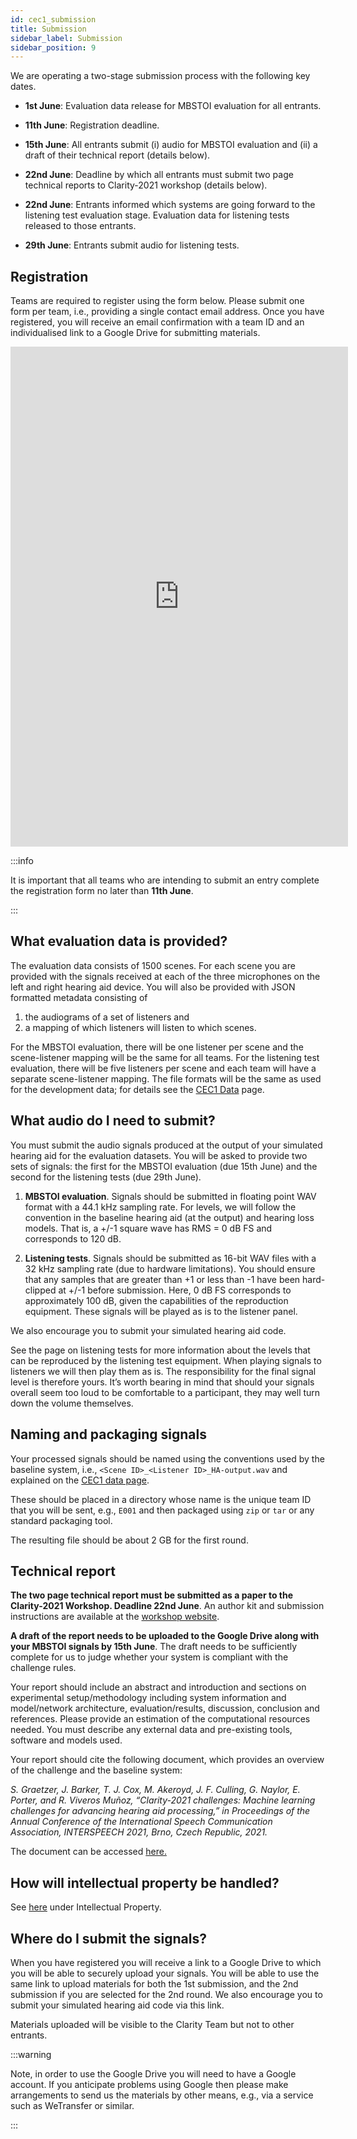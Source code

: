 ```yaml
---
id: cec1_submission
title: Submission
sidebar_label: Submission
sidebar_position: 9
---
```


We are operating a two-stage submission process with the following key dates.

- **1st June**: Evaluation data release for MBSTOI evaluation for all entrants.
- **11th June**: Registration deadline. <FiberNew/>

- **15th June**: All entrants submit (i) audio for MBSTOI evaluation and (ii) a draft of their technical report (details below).
- **22nd June**: Deadline by which all entrants must submit two page technical reports to Clarity-2021 workshop (details below).  <FiberNew/>

- **22nd June**: Entrants informed which systems are going forward to the listening test evaluation stage. Evaluation data for listening tests released to those entrants.
- **29th June**: Entrants submit audio for listening tests.

## Registration

Teams are required to register using the form below. Please submit one form per team, i.e., providing a single contact email address. Once you have registered, you will receive an email confirmation with a team ID and an individualised link to a Google Drive for submitting materials.

<iframe src="https://docs.google.com/forms/d/e/1FAIpQLScsGiTfgjApVBPrAv63KW0MPinVaewBZnnq7X7_ELmqGq1KAw/viewform?embedded=true" width="540" height="800" frameborder="0" marginheight="0" marginwidth="0">Loading…</iframe>

:::info

It is important that all teams who are intending to submit an entry complete the registration form no later than **11th June**.

:::

## What evaluation data is provided?

The evaluation data consists of 1500 scenes. For each scene you are provided with the signals received at each of the three microphones on the left and right hearing aid device. You will also be provided with JSON formatted metadata consisting of

  1. the audiograms of a set of listeners and
  2. a mapping of which listeners will listen to which scenes.

For the MBSTOI evaluation, there will be one listener per scene and the scene-listener mapping will be the same for all teams. For the listening test evaluation, there will be five listeners per scene and each team will have a separate scene-listener mapping. The file formats will be the same as used for the development data; for details see the [CEC1 Data](./cec1_data) page.

## What audio do I need to submit?

You must submit the audio signals produced at the output of your simulated hearing aid for the evaluation datasets. You will be asked to provide two sets of signals: the first for the MBSTOI evaluation (due 15th June) and the second for the listening tests (due 29th June).

1. **MBSTOI evaluation**. Signals should be submitted in floating point WAV format with a 44.1 kHz sampling rate. For levels, we will follow the convention in the baseline hearing aid (at the output) and hearing loss models. That is, a +/-1 square wave has RMS = 0 dB FS and corresponds to 120 dB.

2. **Listening tests**. Signals should be submitted as 16-bit WAV files with a 32 kHz sampling rate (due to hardware limitations). You should ensure that any samples that are greater than +1 or less than -1 have been hard-clipped at +/-1 before submission. Here, 0 dB FS corresponds to approximately 100 dB, given the capabilities of the reproduction equipment. These signals will be played as is to the listener panel.

We also encourage you to submit your simulated hearing aid code.

See the page on listening tests for more information about the levels that can be reproduced by the listening test equipment. When playing signals to listeners we will then play them as is. The responsibility for the final signal level is therefore yours. It’s worth bearing in mind that should your signals overall seem too loud to be comfortable to a participant, they may well turn down the volume themselves.

## Naming and packaging signals

Your processed signals should be named using the conventions used by the baseline system, i.e., `<Scene ID>_<Listener ID>_HA-output.wav` and explained on the [CEC1 data page](./cec1_data#d6-enhanced-signals).

These should be placed in a directory whose name is the unique team ID that you will be sent, e.g., `E001` and  then packaged using `zip` or `tar` or any standard packaging tool.

The resulting file should be about 2 GB for the first round.

## Technical report

**The two page technical report must be submitted as a paper to the Clarity-2021 Workshop. Deadline 22nd June**. An author kit and submission instructions are available at the [workshop website](https://claritychallenge.github.io/clarity2021-workshop/submissions.html).

**A draft of the report needs to be uploaded to the Google Drive along  with your MBSTOI signals by 15th June**. The draft needs to be sufficiently complete for us to judge whether your system is compliant with the challenge rules.

Your report should include an abstract and introduction and sections on experimental setup/methodology including system information and model/network architecture, evaluation/results, discussion, conclusion and references. Please provide an estimation of the computational resources needed. You must describe any external data and pre-existing tools, software and models used.

Your report should cite the following document, which provides an overview of the challenge and the baseline system:

_S. Graetzer, J. Barker, T. J. Cox, M. Akeroyd, J. F. Culling, G. Naylor, E. Porter, and R. Viveros Muñoz, “Clarity-2021 challenges: Machine learning challenges for advancing hearing aid processing,” in Proceedings of the Annual Conference of the International Speech Communication Association, INTERSPEECH 2021, Brno, Czech Republic, 2021._

The document can be accessed [here.](https://drive.google.com/file/d/14q0iAq5LupCFl7uynqMKJPyms5stNp4K/view?usp=sharing)

## How will intellectual property be handled?

See [here](./cec1_rules#intellectual-property) under Intellectual Property.

## Where do I submit the signals?

When you have registered you will receive a link to a Google Drive to which you will be able to securely upload your signals. You will be able to use the same link to upload materials for both the 1st submission, and the 2nd submission if you are selected for the 2nd round. We also encourage you to submit your simulated hearing aid code via this link.

Materials uploaded will be visible to the Clarity Team but not to other entrants.

:::warning

Note, in order to use the Google Drive you will need to have a Google account. If you anticipate problems using Google then please make arrangements to send us the materials by other means, e.g., via a service such as WeTransfer or similar.

:::
